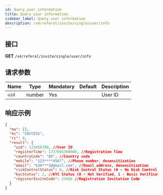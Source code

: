 ```yaml
---
id: Query_user_information
title: Query user information
sidebar_label: Query user information
description: /v4/referal/invite/single/user/info
---
```


## 接口

**GET** `/v4/referal/invite/single/user/info`

## 请求参数

| Name  | Type   | Mandatory | Default | Description |
| ----- | ------ | --------- | ------- | ----------- |
| `uid` | number | Yes       |         | User ID     |

## 响应示例

```json
{
  "ma": [],
  "mc": "SUCCESS",
  "rc": 0,
  "result": {
    "uid": 123456789, //User ID
    "registerTime": 1737095389000, //Registration Time
    "countryCode": "86", //Country code
    "mobile": "123****4567", //Phone number, desensitization
    "email": "639***3@gmail.com", //Email address, desensitization
    "riskControlStatus": 0, //Risk Control Status (0 - No Risk Control, 1 - Risk Controlled)
    "kycStatus": 2, //KYC Status (0 - Not Verified, 1 - Basic Verification, 2 - Advanced Verification, 3 - Corporate Verification)
    "registerInviteCode": 23456 //Registration Invitation Code
  }
}
```
